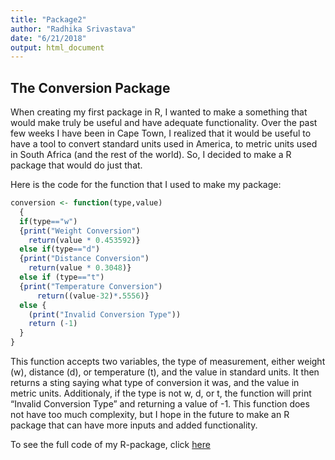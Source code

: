 ```yaml
---
title: "Package2"
author: "Radhika Srivastava"
date: "6/21/2018"
output: html_document
---
```


## The Conversion Package 


When creating my first package in R, I wanted to make a something that would make truly be useful and have adequate functionality. Over the past few weeks I have been in Cape Town, I realized that it would be useful to have a tool to convert standard units used in America, to metric units used in South Africa (and the rest of the world). So, I decided to make a R package that would do just that. 

Here is the code for the function that I used to make my package: 

```r
conversion <- function(type,value)
  {
  if(type=="w")
  {print("Weight Conversion")
    return(value * 0.453592)}
  else if(type=="d")
  {print("Distance Conversion")
    return(value * 0.3048)}
  else if (type=="t")
  {print("Temperature Conversion")
      return((value-32)*.5556)}
  else {
    (print("Invalid Conversion Type"))
    return (-1)
  }
}
```

This function accepts two variables, the type of measurement, either weight (w), distance (d), or temperature (t), and the value in standard units. It then returns a sting saying what type of conversion it was, and the value in metric units. Additionaly, if the type is not w, d, or t, the function will print "Invalid Conversion Type" and returning a value of -1. This function does not have too much complexity, but I hope in the future to make an R package that can have more inputs and added functionality. 

To see the full code of my R-package, click [here](https://github.com/radhikasriv/Conversion)